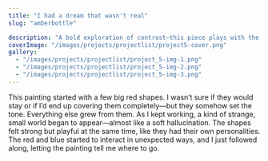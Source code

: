 ```yaml
---
title: "I had a dream that wasn't real"
slug: "amberbottle"

description: "A bold exploration of contrast—this piece plays with the tension and harmony between vibrant reds and deep blues, creating a dynamic sense of movement and energy."
coverImage: "/images/projects/projectlist/project5-cover.png"
gallery:
  - "/images/projects/projectlist/project_5-img-1.png"
  - "/images/projects/projectlist/project_5-img-2.png"
  - "/images/projects/projectlist/project_5-img-3.png"
---
```


This painting started with a few big red shapes. I wasn’t sure if they would stay or if I’d end up covering them completely—but they somehow set the tone. Everything else grew from them. As I kept working, a kind of strange, small world began to appear—almost like a soft hallucination. The shapes felt strong but playful at the same time, like they had their own personalities. The red and blue started to interact in unexpected ways, and I just followed along, letting the painting tell me where to go.
